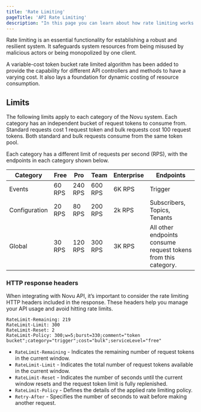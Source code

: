 ```yaml
---
title: 'Rate Limiting'
pageTitle: 'API Rate Limiting'
description: "In this page you can learn about how rate limiting works with Novu's API"
---
```


Rate limiting is an essential functionality for establishing a robust and resilient system. It safeguards system resources from being misused by malicious actors or being monopolized by one client.

A variable-cost token bucket rate limited algorithm has been added to provide the capability for different API controllers and methods to have a varying cost. It also lays a foundation for dynamic costing of resource consumption.

## Limits

The following limits apply to each category of the Novu system. Each category has an independent bucket of request tokens to consume from.
Standard requests cost 1 request token and bulk requests cost 100 request tokens. Both standard and bulk requests consume from the same token pool.

Each category has a different limit of requests per second (RPS), with the endpoints in each category shown below.

| Category      | Free   | Pro     | Team     | Enterprise | Endpoints                                                      |
|---------------|--------|---------|----------|------------|----------------------------------------------------------------|
| Events        | 60 RPS | 240 RPS | 600 RPS  | 6K RPS     | Trigger                                                        |
| Configuration | 20 RPS | 80 RPS  | 200 RPS  | 2k RPS     | Subscribers, Topics, Tenants                                   |
| Global        | 30 RPS | 120 RPS | 300 RPS  | 3K RPS     | All other endpoints consume request tokens from this category. |

### HTTP response headers

When integrating with Novu API, it’s important to consider the rate limiting HTTP headers included in the response. These headers help you manage your API usage and avoid hitting rate limits.

```
RateLimit-Remaining: 219
RateLimit-Limit: 300
RateLimit-Reset: 2
RateLimit-Policy: 300;w=5;burst=330;comment="token bucket";category="trigger";cost="bulk";serviceLevel="free"
```

- `RateLimit-Remaining` - Indicates the remaining number of request tokens in the current window.
- `RateLimit-Limit` - Indicates the total number of request tokens available in the current window.
- `RateLimit-Reset` - Indicates the number of seconds until the current window resets and the request token limit is fully replenished.
- `RateLimit-Policy` - Defines the details of the applied rate limiting policy.
- `Retry-After` - Specifies the number of seconds to wait before making another request.
